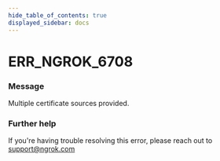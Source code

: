 ```yaml
---
hide_table_of_contents: true
displayed_sidebar: docs
---
```



# ERR_NGROK_6708

### Message

Multiple certificate sources provided.

### Further help

If you're having trouble resolving this error, please reach out to [support@ngrok.com](mailto:support@ngrok.com?subject=Help%20with%20ERR_NGROK_6708)

<ErrorDetails error="err_ngrok_6708" />
